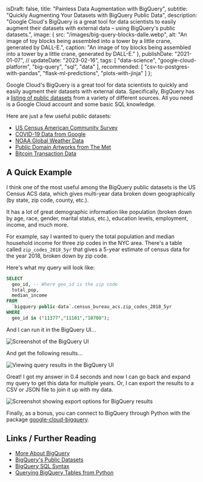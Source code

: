   isDraft: false,
  title: "Painless Data Augmentation with BigQuery",
  subtitle: "Quickly Augmenting Your Datasets with BigQuery Public Data",
  description: "Google Cloud's BigQuery is a great tool for data scientists to easily augment their datasets with external data – using BigQuery's public datasets.",
  image: {
    src: "/images/big-query-blocks-dalle.webp",
    alt: "An image of toy blocks being assembled into a tower by a little crane, generated by DALL-E.",
    caption: "An image of toy blocks being assembled into a tower by a little crane, generated by DALL-E."
  },
  publishDate: "2021-01-07",
  // updateDate: "2023-02-16",
  tags: [
    "data-science",
    "google-cloud-platform",
    "big-query",
    "sql",
    "data"
  ],
  recommended: [
    "csv-to-postgres-with-pandas",
    "flask-ml-predictions",
    "plots-with-jinja"
  ]
};

Google Cloud's BigQuery is a great tool for data scientists to quickly and easily augment their datasets with external data. Specifically, BigQuery has a [listing of public datasets](https://cloud.google.com/bigquery/public-data) from a variety of different sources. All you need is a Google Cloud account and some basic SQL knowledge.

Here are just a few useful public datasets:

- [US Census American Community Survey](https://console.cloud.google.com/marketplace/product/united-states-census-bureau/acs)
- [COVID-19 Data from Google](https://console.cloud.google.com/marketplace/product/bigquery-public-datasets/covid19-public-data-program)
- [NOAA Global Weather Data](https://console.cloud.google.com/marketplace/product/noaa-public/gsod)
- [Public Domain Artworks from The Met](https://console.cloud.google.com/marketplace/product/the-metropolitan-museum-of-art/the-met-public-domain-art-works)
- [Bitcoin Transaction Data](https://console.cloud.google.com/marketplace/product/cmorqs-public/cmorq-bcd-data)

## A Quick Example

I think one of the most useful among the BigQuery public datasets is the US Census ACS data, which gives multi-year data broken down geographically (by state, zip code, county, etc.).

It has a lot of great demographic information like population (broken down by age, race, gender, marital status, etc.), education levels, employment, income, and much more.

For example, say I wanted to query the total population and median household income for three zip codes in the NYC area. There's a table called `zip_codes_2018_5yr` that gives a 5-year estimate of census data for the year 2018, broken down by zip code.

Here's what my query will look like:

```sql
SELECT 
  geo_id, -- Where geo_id is the zip code
  total_pop,
  median_income
FROM 
  `bigquery-public-data`.census_bureau_acs.zip_codes_2018_5yr
WHERE 
  geo_id in ("11377","11101","10708"); 
```

And I can run it in the BigQuery UI...

![Screenshot of the BigQuery UI](/images/bq-screenshot-1.webp)

And get the following results...

![Viewing query results in the BigQuery UI](/images/bq-screenshot-2.webp)

Great! I got my answer in 0.4 seconds and now I can go back and expand my query to get this data for multiple years. Or, I can export the results to a CSV or JSON file to join it up with my data.

![Screenshot showing export options for BigQuery results](/images/bq-screenshot-3.webp)

Finally, as a bonus, you can connect to BigQuery through Python with the package [google-cloud-bigquery](https://googleapis.dev/python/bigquery/latest/index.html).

## Links / Further Reading

- [More About BigQuery](https://googleapis.dev/python/bigquery/latest/index.html)
- [BigQuery's Public Datasets](https://cloud.google.com/bigquery/public-data)
- [BigQuery SQL Syntax](https://cloud.google.com/bigquery/docs/reference/standard-sql/query-syntax)
- [Querying BigQuery Tables from Python](https://googleapis.dev/python/bigquery/latest/index.html)

